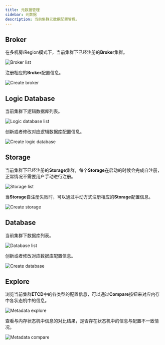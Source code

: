 ```yaml
---
title: 元数据管理
sidebar: 元数据
description: 当前集群元数据配置管理。
---
```



## Broker

在多机房/Region模式下，当前集群下已经注册的**Broker**集群。

![Broker list](/img/lindb/guide/admin_ui/broker_list.png#browser)

注册相应的**Broker**配置信息。

![Create broker](/img/lindb/guide/admin_ui/create_broker.png#browser)

## Logic Database

当前集群下逻辑数据库列表。

![Logic database list](/img/lindb/guide/admin_ui/list_logic_database.png#browser)

创新或者修改对应逻辑数据库配置信息。

![Create logic database](/img/lindb/guide/admin_ui/create_logic_database.png#browser)

## Storage

当前集群下已经注册的**Storage**集群，每个**Storage**在启动的时候会完成自注册，正常情况不需要用户手动进行注册。

![Storage list](/img/lindb/guide/admin_ui/storage_list.png#browser)

当**Storage**自注册失败时，可以通过手动方式注册相应的**Storage**配置信息。

![Create storage](/img/lindb/guide/admin_ui/create_storage.png#browser)

## Database

当前集群下数据库列表。

![Database list](/img/lindb/guide/admin_ui/database_list.png#browser)

创新或者修改对应数据库配置信息。

![Create database](/img/lindb/guide/admin_ui/create_database.png#browser)

## Explore

浏览当前集群**ETCD**中的各类型的配置信息，可以通过**Compare**按钮来对应内存中各状态机中的信息。

![Metadata explore](/img/lindb/guide/admin_ui/metadata_explore.png#browser)

查看与内存状态机中信息的对比结果，是否存在状态机中的信息与配置不一致情况。

![Metadata compare](/img/lindb/guide/admin_ui/metadata_explore_compare.png#browser)
